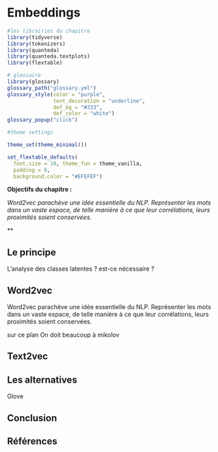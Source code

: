 # Embeddings

```r
#les librairies du chapitre
library(tidyverse)
library(tokenizers)
library(quanteda)
library(quanteda.textplots)
library(flextable)

# glossaire
library(glossary)
glossary_path("glossary.yml")
glossary_style(color = "purple", 
               text_decoration = "underline",
               def_bg = "#333",
               def_color = "white")
glossary_popup("click")

#theme settings

theme_set(theme_minimal()) 

set_flextable_defaults(
  font.size = 10, theme_fun = theme_vanilla,
  padding = 6,
  background.color = "#EFEFEF")

```

**Objectifs du chapitre :**

<div>

*Word2vec parachève une idée essentielle du NLP. Représenter les mots dans un vaste espace, de telle manière à ce que leur corrélations, leurs proximités soient conservées.*

\*\*

</div>

## Le principe

L'analyse des classes latentes ? est-ce nécessaire ?

## Word2vec

Word2vec parachève une idée essentielle du NLP. Représenter les mots dans un vaste espace, de telle manière à ce que leur corrélations, leurs proximités soient conservées.

sur ce plan On doit beaucoup à mikolov

## Text2vec

## Les alternatives

Glove

## Conclusion

## Références
